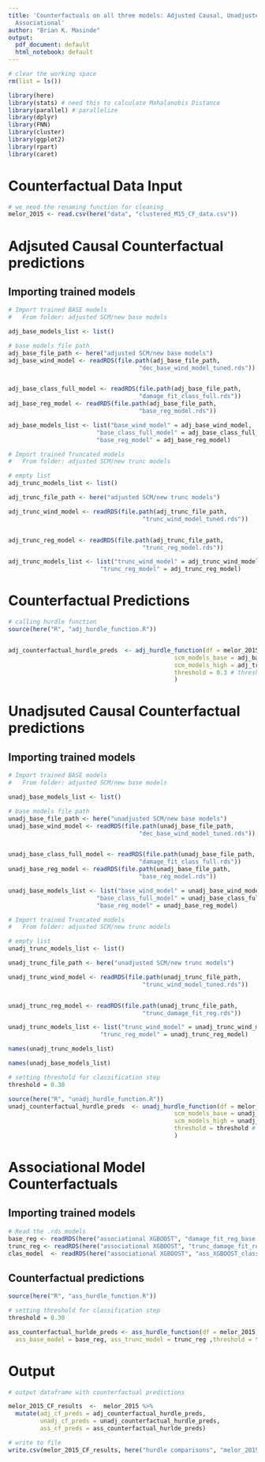 ```yaml
---
title: 'Counterfactuals on all three models: Adjusted Causal, Unadjusted causal and
  Associational'
author: "Brian K. Masinde"
output:
  pdf_document: default
  html_notebook: default
---
```


```r
# clear the working space
rm(list = ls())

library(here)
library(stats) # need this to calculate Mahalanobis Distance
library(parallel) # parallelize
library(dplyr)
library(FNN)
library(cluster)
library(ggplot2)
library(rpart)
library(caret)
```


# Counterfactual Data Input
```r
# we need the renaming function for cleaning
melor_2015 <- read.csv(here("data", "clustered_M15_CF_data.csv"))
```

# Adjsuted Causal Counterfactual predictions

## Importing trained models
```r
# Import trained BASE models
#   From folder: adjusted SCM/new base models

adj_base_models_list <- list()

# base models file path
adj_base_file_path <- here("adjusted SCM/new base models")
adj_base_wind_model <- readRDS(file.path(adj_base_file_path, 
                                     "dec_base_wind_model_tuned.rds"))


adj_base_class_full_model <- readRDS(file.path(adj_base_file_path, 
                                     "damage_fit_class_full.rds"))
adj_base_reg_model <- readRDS(file.path(adj_base_file_path, 
                                     "base_reg_model.rds"))

adj_base_models_list <- list("base_wind_model" = adj_base_wind_model, 
                         "base_class_full_model" = adj_base_class_full_model, 
                         "base_reg_model" = adj_base_reg_model)
```

```r
# Import trained Truncated models
#   From folder: adjusted SCM/new trunc models

# empty list
adj_trunc_models_list <- list()

adj_trunc_file_path <- here("adjusted SCM/new trunc models")

adj_trunc_wind_model <- readRDS(file.path(adj_trunc_file_path,
                                      "trunc_wind_model_tuned.rds"))


adj_trunc_reg_model <- readRDS(file.path(adj_trunc_file_path,
                                      "trunc_reg_model.rds"))

adj_trunc_models_list <- list("trunc_wind_model" = adj_trunc_wind_model,
                          "trunc_reg_model" = adj_trunc_reg_model)
```

# Counterfactual Predictions
```r
# calling hurdle function
source(here("R", "adj_hurdle_function.R"))


adj_counterfactual_hurdle_preds  <- adj_hurdle_function(df = melor_2015,
                                               scm_models_base = adj_base_models_list,
                                               scm_models_high = adj_trunc_models_list,
                                               threshold = 0.3 # threshold in train/test models is 0.35
                                               )
```


# Unadjsuted Causal Counterfactual predictions
## Importing trained models

```r

# Import trained BASE models
#   From folder: adjusted SCM/new base models

unadj_base_models_list <- list()

# base models file path
unadj_base_file_path <- here("unadjusted SCM/new base models")
unadj_base_wind_model <- readRDS(file.path(unadj_base_file_path, 
                                     "dec_base_wind_model_tuned.rds"))


unadj_base_class_full_model <- readRDS(file.path(unadj_base_file_path, 
                                     "damage_fit_class_full.rds"))
unadj_base_reg_model <- readRDS(file.path(unadj_base_file_path, 
                                     "base_reg_model.rds"))

unadj_base_models_list <- list("base_wind_model" = unadj_base_wind_model, 
                         "base_class_full_model" = unadj_base_class_full_model, 
                         "base_reg_model" = unadj_base_reg_model)

```

```r

# Import trained Truncated models
#   From folder: adjusted SCM/new trunc models

# empty list
unadj_trunc_models_list <- list()

unadj_trunc_file_path <- here("unadjusted SCM/new trunc models")

unadj_trunc_wind_model <- readRDS(file.path(unadj_trunc_file_path,
                                      "trunc_wind_model_tuned.rds"))


unadj_trunc_reg_model <- readRDS(file.path(unadj_trunc_file_path,
                                      "trunc_damage_fit_reg.rds"))

unadj_trunc_models_list <- list("trunc_wind_model" = unadj_trunc_wind_model,
                          "trunc_reg_model" = unadj_trunc_reg_model)
```


```r
names(unadj_trunc_models_list)
```

```r
names(unadj_base_models_list)
```


```r
# setting threshold for classification step
threshold = 0.30

source(here("R", "unadj_hurdle_function.R"))
unadj_counterfactual_hurdle_preds  <- unadj_hurdle_function(df = melor_2015,
                                               scm_models_base = unadj_base_models_list,
                                               scm_models_high = unadj_trunc_models_list,
                                               threshold = threshold # threshold in train/test models is 0.35
                                               )
```



# Associational Model Counterfactuals

## Importing trained models
```r
# Read the .rds models
base_reg <- readRDS(here("associational XGBOOST", "damage_fit_reg_base.rds"))
trunc_reg <- readRDS(here("associational XGBOOST", "trunc_damage_fit_reg.rds"))
clas_model  <- readRDS(here("associational XGBOOST", "ass_XGBOOST_class.rds"))
```

## Counterfactual predictions
```r
source(here("R", "ass_hurdle_function.R"))

# setting threshold for classification step
threshold = 0.30

ass_counterfactual_hurlde_preds <- ass_hurdle_function(df = melor_2015, ass_clas_model = clas_model,
  ass_base_model = base_reg, ass_trunc_model = trunc_reg ,threshold = threshold)
```


# Output
```r
# output dataframe with counterfactual predictions

melor_2015_CF_results  <-  melor_2015 %>%
  mutate(adj_cf_preds = adj_counterfactual_hurdle_preds,
         unadj_cf_preds = unadj_counterfactual_hurdle_preds,
         ass_cf_preds = ass_counterfactual_hurlde_preds) 

# write to file
write.csv(melor_2015_CF_results, here("hurdle comparisons", "melor_2015_CF_results.csv"))
```

